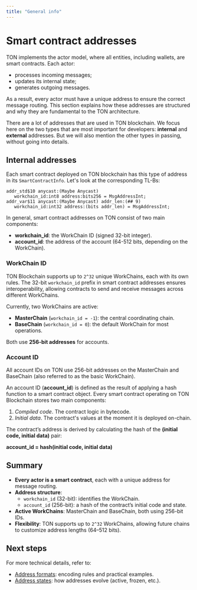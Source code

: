 ```yaml
---
title: "General info"
---
```


# Smart contract addresses

TON implements the actor model, where all entities, including wallets, are smart contracts. Each actor:

- processes incoming messages;
- updates its internal state;
- generates outgoing messages.

As a result, every actor must have a unique address to ensure the correct message routing. This section explains how these addresses are structured and why they are fundamental to the TON architecture.

There are a lot of addresses that are used in TON blockchain. We focus here on the two types that are most important for developers: **internal** and **external** addresses. But we will also mention the other types in passing, without going into details.

## Internal addresses

Each smart contract deployed on TON blockchain has this type of address in its `SmartContractInfo`. Let's look at the corresponding TL-Bs:
```
addr_std$10 anycast:(Maybe Anycast) 
   workchain_id:int8 address:bits256 = MsgAddressInt;
addr_var$11 anycast:(Maybe Anycast) addr_len:(## 9) 
   workchain_id:int32 address:(bits addr_len) = MsgAddressInt;
```
In general, smart contract addresses on TON consist of two main components:

- **workchain_id**: the WorkChain ID (signed 32-bit integer).
- **account_id**: the address of the account (64-512 bits, depending on the WorkChain).

### WorkChain ID

TON Blockchain supports up to `2^32` unique WorkChains, each with its own rules. The 32-bit `workchain_id` prefix in smart contract addresses ensures interoperability, allowing contracts to send and receive messages across different WorkChains.

Currently, two WorkChains are active:
- **MasterChain** (`workchain_id = -1`): the central coordinating chain.
- **BaseChain** (`workchain_id = 0`): the default WorkChain for most operations.

Both use **256-bit addresses** for accounts.

### Account ID

All account IDs on TON use 256-bit addresses on the MasterChain and BaseChain (also referred to as the basic WorkChain).

An account ID (**account_id**) is defined as the result of applying a hash function to a smart contract object. Every smart contract operating on TON Blockchain stores two main components:

1. _Compiled code_. The contract logic in bytecode.
2. _Initial data_. The contract's values at the moment it is deployed on-chain.

The contract’s address is derived by calculating the hash of the **(initial code, initial data)** pair:

**account_id = hash(initial code, initial data)**

## Summary

- **Every actor is a smart contract**, each with a unique address for message routing.
- **Address structure**:  
  - `workchain_id` (32-bit): identifies the WorkChain.
  - `account_id` (256-bit): a hash of the contract’s initial code and state.
- **Active WorkChains**: MasterChain and BaseChain, both using 256-bit IDs.
- **Flexibility**: TON supports up to `2^32` WorkChains, allowing future chains to customize address lengths (64–512 bits).

## Next steps
For more technical details, refer to:
- [Address formats](/v3/documentation/smart-contracts/addresses/address-formats): encoding rules and practical examples.
- [Address states](/v3/documentation/smart-contracts/addresses/address-states): how addresses evolve (active, frozen, etc.).
